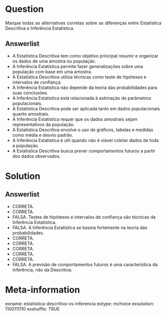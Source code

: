 Question
========
<p style="text-align: justify;">Marque todas as alternativas corretas sobre as diferenças entre Estatística Descritiva e Inferência Estatística.</p>

Answerlist
----------
* A Estatística Descritiva tem como objetivo principal resumir e organizar os dados de uma amostra ou população.
* A Inferência Estatística permite fazer generalizações sobre uma população com base em uma amostra.
* A Estatística Descritiva utiliza técnicas como teste de hipóteses e intervalos de confiança.
* A Inferência Estatística não depende da teoria das probabilidades para suas conclusões.
* A Inferência Estatística está relacionada à estimação de parâmetros populacionais.
* A Estatística Descritiva pode ser aplicada tanto em dados populacionais quanto amostrais.
* A Inferência Estatística requer que os dados amostrais sejam representativos da população.
* A Estatística Descritiva envolve o uso de gráficos, tabelas e medidas como média e desvio padrão.
* A Inferência Estatística é útil quando não é viável coletar dados de toda a população.
* A Estatística Descritiva busca prever comportamentos futuros a partir dos dados observados.

Solution
========
Answerlist
----------
* CORRETA.
* CORRETA.
* FALSA. Testes de hipóteses e intervalos de confiança são técnicas da Inferência Estatística.
* FALSA. A Inferência Estatística se baseia fortemente na teoria das probabilidades.
* CORRETA.
* CORRETA.
* CORRETA.
* CORRETA.
* CORRETA.
* FALSA. A previsão de comportamentos futuros é uma característica da Inferência, não da Descritiva.

Meta-information
================
exname: estatistica-descritiva-vs-inferencia
extype: mchoice
exsolution: 1100111110
exshuffle: TRUE
